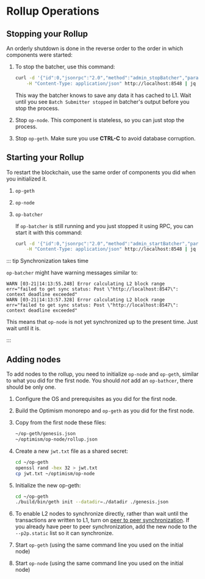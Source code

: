 # Rollup Operations

## Stopping your Rollup

An orderly shutdown is done in the reverse order to the order in which components were started:

1. To stop the batcher, use this command:

   ```sh
   curl -d '{"id":0,"jsonrpc":"2.0","method":"admin_stopBatcher","params":[]}' \
       -H "Content-Type: application/json" http://localhost:8548 | jq
   ```

   This way the batcher knows to save any data it has cached to L1.
   Wait until you see `Batch Submitter stopped` in batcher's output before you stop the process.

1. Stop `op-node`.
   This component is stateless, so you can just stop the process.

1. Stop `op-geth`.
   Make sure you use **CTRL-C** to avoid database corruption.


## Starting your Rollup

To restart the blockchain, use the same order of components you did when you initialized it.

1. `op-geth`
1. `op-node`
1. `op-batcher`

   If `op-batcher` is still running and you just stopped it using RPC, you can start it with this command:

   ```sh
   curl -d '{"id":0,"jsonrpc":"2.0","method":"admin_startBatcher","params":[]}' \
       -H "Content-Type: application/json" http://localhost:8548 | jq   
   ```

::: tip Synchronization takes time

`op-batcher` might have warning messages similar to:

```
WARN [03-21|14:13:55.248] Error calculating L2 block range         err="failed to get sync status: Post \"http://localhost:8547\": context deadline exceeded"
WARN [03-21|14:13:57.328] Error calculating L2 block range         err="failed to get sync status: Post \"http://localhost:8547\": context deadline exceeded"
```

This means that `op-node` is not yet synchronized up to the present time.
Just wait until it is.

:::


## Adding nodes

To add nodes to the rollup, you need to initialize `op-node` and `op-geth`, similar to what you did for the first node.
You should *not* add an `op-bathcer`, there should be only one.

1. Configure the OS and prerequisites as you did for the first node.
1. Build the Optimism monorepo and `op-geth` as you did for the first node.
1. Copy from the first node these files:
    
    ```bash
    ~/op-geth/genesis.json
    ~/optimism/op-node/rollup.json
    ```
    
1. Create a new `jwt.txt` file as a shared secret:
    
    ```bash
    cd ~/op-geth
    openssl rand -hex 32 > jwt.txt
    cp jwt.txt ~/optimism/op-node
    ```
    
1. Initialize the new op-geth:
    
    ```bash
    cd ~/op-geth
    ./build/bin/geth init --datadir=./datadir ./genesis.json
    ```

1. To enable L2 nodes to synchronize directly, rather than wait until the transactions are written to L1, turn on [peer to peer synchronization](http://localhost:8081/docs/build/getting-started/#run-op-node).
   If you already have peer to peer synchronization, add the new node to the `--p2p.static` list so it can synchronize.

1. Start `op-geth` (using the same command line you used on the initial node)
1. Start `op-node` (using the same command line you used on the initial node)